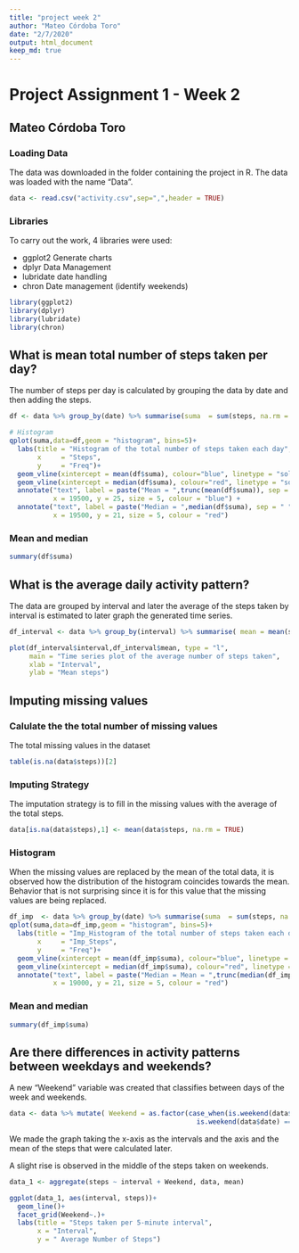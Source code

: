 ```yaml
---
title: "project week 2"
author: "Mateo Córdoba Toro"
date: "2/7/2020"
output: html_document
keep_md: true
---
```


# Project Assignment 1 - Week 2

## Mateo Córdoba Toro 

### Loading Data 

The data was downloaded in the folder containing the project in R. The data was loaded with the name "Data".

```r
data <- read.csv("activity.csv",sep=",",header = TRUE)
```

### Libraries

To carry out the work, 4 libraries were used:

- ggplot2 Generate charts
- dplyr Data Management
- lubridate date handling
- chron Date management (identify weekends)

```r
library(ggplot2)
library(dplyr)
library(lubridate)
library(chron)
```


## What is mean total number of steps taken per day?

The number of steps per day is calculated by grouping the data by date and then adding the steps.

```r
df <- data %>% group_by(date) %>% summarise(suma  = sum(steps, na.rm = TRUE))

# Histogram 
qplot(suma,data=df,geom = "histogram", bins=5)+
  labs(title = "Histogram of the total number of steps taken each day",
       x     = "Steps",
       y     = "Freq")+
  geom_vline(xintercept = mean(df$suma), colour="blue", linetype = "solid") +
  geom_vline(xintercept = median(df$suma), colour="red", linetype = "solid")  +
  annotate("text", label = paste("Mean = ",trunc(mean(df$suma)), sep = " "), 
           x = 19500, y = 25, size = 5, colour = "blue") +
  annotate("text", label = paste("Median = ",median(df$suma), sep = " "),
           x = 19500, y = 21, size = 5, colour = "red")

```


### Mean and median

```r
summary(df$suma)
```


## What is the average daily activity pattern?

The data are grouped by interval and later the average of the steps taken by interval is estimated to later graph the generated time series.

```r

df_interval <- data %>% group_by(interval) %>% summarise( mean = mean(steps, na.rm = TRUE))

plot(df_interval$interval,df_interval$mean, type = "l",
     main = "Time series plot of the average number of steps taken", 
     xlab = "Interval", 
     ylab = "Mean steps")

```

## Imputing missing values

### Calulate the  the total number of missing values

The total missing values in the dataset 

```r

table(is.na(data$steps))[2]

```

### Imputing Strategy

The imputation strategy is to fill in the missing values with the average of the total steps.

```r
data[is.na(data$steps),1] <- mean(data$steps, na.rm = TRUE)

```

### Histogram 

When the missing values are replaced by the mean of the total data, it is observed how the distribution of the histogram coincides towards the mean. Behavior that is not surprising since it is for this value that the missing values are being replaced.

```r
df_imp  <- data %>% group_by(date) %>% summarise(suma  = sum(steps, na.rm = TRUE))
qplot(suma,data=df_imp,geom = "histogram", bins=5)+
  labs(title = "Imp_Histogram of the total number of steps taken each day",
       x     = "Imp_Steps",
       y     = "Freq")+
  geom_vline(xintercept = mean(df_imp$suma), colour="blue", linetype = "solid") +
  geom_vline(xintercept = median(df_imp$suma), colour="red", linetype = "solid")  +
  annotate("text", label = paste("Median = Mean = ",trunc(median(df_imp$suma)), sep = " "),
           x = 19000, y = 21, size = 5, colour = "red")

```

### Mean and median 



```r
summary(df_imp$suma)
```

## Are there differences in activity patterns between weekdays and weekends?

A new "Weekend" variable was created that classifies between days of the week and weekends.

```r
data <- data %>% mutate( Weekend = as.factor(case_when(is.weekend(data$date) == FALSE ~ "WEEKDAY",
                                               is.weekend(data$date) == TRUE  ~ "WEEKEND")))

```

We made the graph taking the x-axis as the intervals and the axis and the mean of the steps that were calculated later.

A slight rise is observed in the middle of the steps taken on weekends.

```r
data_1 <- aggregate(steps ~ interval + Weekend, data, mean)

ggplot(data_1, aes(interval, steps))+
  geom_line()+
  facet_grid(Weekend~.)+
  labs(title = "Steps taken per 5-minute interval",
       x = "Interval",
       y = " Average Number of Steps")
```

